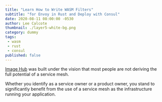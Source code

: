 ```yaml
---
title: "Learn How to Write WASM Filters"
subtitle: "for Envoy in Rust and Deploy with Consul"
date: 2020-08-11 08:00:00 -0530
author: Lee Calcote
thumbnail: ./layer5-white-bg.png
category: dummy
tags:
 - wasm
 - rust
 - consul
published: false
---
```



<BlogWrapper>

  [Image Hub](/projects/image-hub) was built under the vision that most people are not deriving the full potential of a service mesh.

  Whether you identify as a service owner or a product owner, you stand to significantly benefit from the use of a service mesh as the infrastructure running your application.

</BlogWrapper>
